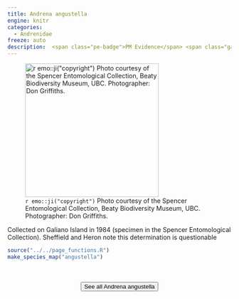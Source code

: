 ```yaml
---
title: Andrena angustella
engine: knitr
categories:
  - Andrenidae
freeze: auto
description:  <span class="pe-badge">PM Evidence</span> <span class="gali-badge">Galiano</span>
---
```

![`r emo::ji("copyright")` Photo courtesy of the Spencer Entomological Collection, Beaty Biodiversity Museum, UBC. Photographer: Don Griffiths.](https://www.zoology.ubc.ca/entomology/main/Hymenoptera/Andrenidae/Andrena%20angustella%20(3lateral).jpg){height=300}

Collected on Galiano Island in 1984 (specimen in the Spencer Entomological Collection). Sheffield and Heron note this determination is questionable



```r
source("../../page_functions.R")
make_species_map("angustella")
```
<br><br>
<center>


<a href="https://www.zoology.ubc.ca/entomology/main/Hymenoptera/Andrenidae/Andrena%20angustella.php"><button type="button" class="btn btn-secondary">See all Andrena angustella <i class="fa-solid fa-arrow-up-right-from-square"></i> </button></a>
</center>

